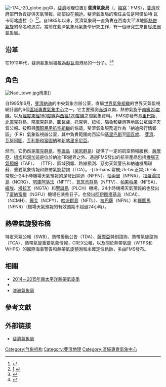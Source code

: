 {{NoteTA
|G1=地名
|T=zh-tw:斐濟氣象局; zh-hk:斐濟氣象部門;
|1=zh-tw:斐濟氣象局; zh-hk:斐濟氣象部門;
|2=zh-tw:紐西蘭氣象局;zh-hk:新西蘭氣象部門
}}
[[Image:-174_-20_globe.jpg|thumb]]中，[[斐濟|斐濟]]地理位置]]
{{各地中文名|tw=斐濟氣象局|hk=斐濟氣象部門}}
'''斐濟氣象局'''（{{lang-en|Fiji Meteorological Service}}，[[縮寫|縮寫]]：FMS），[[斐濟|斐濟]]政府部門負責提供天氣預報，總部設在[[楠迪|楠迪]]。斐濟氣象局的現任主任是阿爾伯特·瓦卡阿喀盧拉（{{lang|en|Alipate Waqaicelua}}）<ref>[http://www.bom.gov.au/cosppac/countries/Fiji/ ] {{Wayback|url=http://www.bom.gov.au/cosppac/countries/Fiji/ |date=20201111104805 }}{{en}}</ref><ref>[http://www.aoml.noaa.gov/hrd/iwtc/Waqaicelua0-1b.html] {{Wayback|url=http://www.aoml.noaa.gov/hrd/iwtc/Waqaicelua0-1b.html |date=20210119030811 }}{{en}}</ref>。自1985年以來，斐濟氣象局一直負責在西南太平洋地區[[熱帶氣旋|熱帶氣旋]]的命名和追踪。當前在斐濟氣象局氣象學研究工作，有一個研究生來自從[[澳洲氣象局|澳洲氣象局]]。

==沿革==
在1910年代，斐濟氣象局被視為[[蘇瓦|蘇瓦]]海港局的一分子。<ref>[http://www.mca.gov.to/Met/index_files/history_tms.pdf ]{{dead link|date=2017年12月 |bot=InternetArchiveBot |fix-attempted=yes }}{{en}}</ref><ref>[http://tides.mobilegeographics.com/locations/6273.html ] {{Wayback|url=http://tides.mobilegeographics.com/locations/6273.html |date=20201025110835 }}{{en}}</ref>

==角色==
[[File:Nadi_town.jpg|thumb]]雨患]]

自1995年6月，[[斐濟|斐濟]][[納迪|納迪]]的中央氣象台辦公室，直屬[[世界氣象組織|世界氣象組織]]的世界天氣監視網計畫的6個[[區域專責氣象中心|區域專責氣象中心]]之一。它主要預測[[赤道|赤道]]以南，熱帶氣旋于[[南緯25度線|南緯25度線]]，以及[[經度|經度]][[東經160度線|東經160度線]]與[[西經120度線|西經120度線]]之間氣象資料。 FMS亦發布[[基里巴斯|基里巴斯]]、[[库克群岛地理|北庫克群島]]、南庫克群島、[[圖瓦盧|圖瓦盧]]、[[托克勞|托克勞]]、[[紐埃|紐埃]]、[[瑙魯|瑙魯]]和[[斐濟|斐濟]]等地區公眾海洋天氣公報。按照與[[國際民用航空組織|國際民用航空組織]]的協議，斐濟氣象服務運作為「納迪飛行情報區」（FIR）氣象監視辦公室，其中負責範圍向西延伸[[基里巴斯|基里巴斯]]至[[圖瓦盧|圖瓦盧]]、 [[斐濟|斐濟]]、[[瓦努阿圖|瓦努阿圖]]、[[瓦利斯和富圖納|瓦利斯和富圖納]]和[[新喀里多尼亞|新喀里多尼亞]]。

然而，它仍然是[[庫克群島|庫克群島]]、[[聖誕島|聖誕島]]（[[萊恩群島|萊恩群島]]）提供了一定的航空預報服務，[[薩摩亞|薩摩亞]]、[[紐埃|紐埃]]和[[湯加|湯加]]這是位於納迪FIR邊界之外。通過FMS發出的航空產品包括[[機場天氣預報|機場天氣預報]]（TAF）、{{link-en|趨勢類型預測|Trend type forecast}} （TTF）、區域預報、路線預測、惡劣天氣警告和納迪機場瑙蘇、重要氣象情報和熱帶氣旋諮詢（TCA）。-{zh-hans:常規;zh-tw:正常;zh-hk:常規;}-24小時機場天氣預報的是發出納迪（NFFN）、[[瑙索里|瑙索里]]（NFNA）、[[拉羅湯加島|拉羅湯加島]]（NCRG）、[[努庫阿洛法|努庫阿洛法]]（NFTF）、[[瓦瓦烏群島|瓦瓦烏群島]]（NFTV）、[[帕果帕果|帕果帕果]]（NFSA）、[[紐埃|紐埃]]、[[塔拉瓦|塔拉瓦]]（NGTA）和[[聖誕島|聖誕島]]（PLCH）機場。24小時機場天氣預報的也發出了[[富納富提|富納富提]]（NGFU）機場在某些日子。也發出[[阿伊图塔基岛|阿伊图塔基岛]]（NCAI）、{{link-en|馬尼西基|Manihiki}}（NCMH）、[[龐艾|龐艾]]（NCPY）、[[哈派群島|哈派群島]]（NFTL）、[[拉巴薩|拉巴薩]]（NFNL）和[[羅圖馬|羅圖馬]]（NFNR）（機場天氣預報的有效週期不超過24小時）。

==熱帶氣旋發布稿==
特定天氣公報（SWB）、熱帶擾動公告（TDA）、[[薩摩亞|薩摩亞]]特別諮詢、熱帶氣旋諮詢（TCA）、熱帶氣旋重要氣象情報，CREX公報，以及關於熱帶氣旋（WTPS和WHPS）的國際海事警告和熱帶氣旋預測和未確定性軌跡，多由FMS發布。

==相關==
*[[2014－2015年南太平洋熱帶氣旋季|2014－2015年南太平洋熱帶氣旋季]]
*{{link-en|新西蘭氣象局|Meteorological Service of New Zealand Limited}}
*[[澳洲氣象局|澳洲氣象局]]

==參考文獻==
{{reflist}}

==外部链接==
*{{en}}[http://www.met.gov.fj/ 斐濟氣象局] {{Wayback|url=http://www.met.gov.fj/ |date=20110406120015 }}

{{各地官方氣象機構}}
{{熱帶氣旋級別}}
{{Authority control}}
[[Category:气象机构|Category:气象机构]]
[[Category:斐濟地理|Category:斐濟地理]]
[[Category:區域專責氣象中心|Category:區域專責氣象中心]]